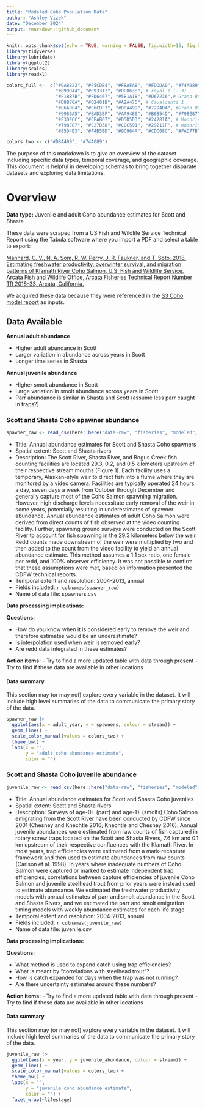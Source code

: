 ```yaml
---
title: "Modeled Coho Population Data"
author: "Ashley Vizek"
date: "December 2024"
output: rmarkdown::github_document
---
```

```r
knitr::opts_chunk$set(echo = TRUE, warning = FALSE, fig.width=15, fig.height=10)
library(tidyverse)
library(lubridate)
library(ggplot2)
library(scales)
library(readxl)

colors_full <-  c("#9A8822", "#F5CDB4", "#F8AFA8", "#FDDDA0", "#74A089", #Royal 2
                  "#899DA4", "#C93312", "#DC863B", # royal 1 (- 3)
                  "#F1BB7B", "#FD6467", "#5B1A18", "#D67236",# Grand Budapest 1 (-4)
                  "#D8B70A", "#02401B", "#A2A475", # Cavalcanti 1
                  "#E6A0C4", "#C6CDF7", "#D8A499", "#7294D4", #Grand Budapest 2
                  "#9986A5", "#EAD3BF", "#AA9486", "#B6854D", "#798E87", # Isle of dogs 2 altered slightly
                  "#F3DF6C", "#CEAB07", "#D5D5D3", "#24281A", # Moonriese 1, 
                  "#798E87", "#C27D38", "#CCC591", "#29211F", # moonrise 2
                  "#85D4E3", "#F4B5BD", "#9C964A", "#CDC08C", "#FAD77B" ) # moonrise 3 

colors_two <- c("#D8A499", "#74A089")
```

The purpose of this markdown is to give an overview of the dataset including specific data types, temporal coverage, and geographic coverage. This document is helpful in developing schemas to bring together disparate datasets and exploring data limitations.

# Overview

**Data type:** Juvenile and adult Coho abundance estimates for Scott and Shasta

These data were scraped from a US Fish and Wildlife Service Technical Report using the Tabula software where you import a PDF and select a table to export: 

[Manhard, C. V., N. A. Som, R. W. Perry, J. R. Faukner, and T. Soto. 2018.  Estimating freshwater productivity, overwinter survival, and migration patterns of Klamath River Coho Salmon.  U.S. Fish and Wildlife Service.  Arcata Fish and Wildlife Office, Arcata Fisheries Technical Report Number TR 2018-33, Arcata, California.](https://www.fws.gov/sites/default/files/documents/EstimatingFreshwaterProductivityOverwinterSurvivalandMigrationPatternsofKlamathRiverCohoSalmon.pdf)

We acquired these data because they were referenced in the [S3 Coho model report](https://pubs.usgs.gov/of/2022/1071/ofr20221071.pdf) as inputs.

## Data Available {.tabset} 

**Annual adult abundance**

- Higher adult abundance in Scott 
- Larger variation in abundance across years in Scott
- Longer time series in Shasta

**Annual juvenile abundance**

- Higher smolt abundance in Scott
- Large variation in smolt abundance across years in Scott
- Parr abundance is similar in Shasta and Scott (assume less parr caught in traps?)

### Scott and Shasta Coho spawner abundance

```r
spawner_raw <- read_csv(here::here("data-raw", "fisheries", "modeled", "spawners.csv"))
```

 - Title: Annual abundance estimates for Scott and Shasta Coho spawners
 - Spatial extent: Scott and Shasta rivers
 - Description: The Scott River, Shasta River, and Bogus Creek fish counting facilities are located 29.3, 0.2, and 0.5 kilometers upstream of their respective stream mouths (Figure 1). Each facility uses a temporary, Alaskan-style weir to direct fish into a flume where they are monitored by a video camera. Facilities are typically operated 24 hours a day, seven days a week from October through December and generally capture most of the Coho Salmon spawning migration. However, high discharge levels necessitate early removal of the weir in some years, potentially resulting in underestimates of spawner abundance. Annual abundance estimates of adult Coho Salmon were derived from direct counts of fish observed at the video counting facility. Further, spawning ground surveys were conducted on the Scott River to account for fish spawning in the 29.3 kilometers below the weir. Redd counts made downstream of the weir were multiplied by two and then added to the count from the video facility to yield an annual abundance estimate. This method assumes a 1:1 sex ratio, one female per redd, and 100% observer efficiency. It was not possible to confirm that these assumptions were met, based on information presented the CDFW technical reports. 
 - Temporal extent and resolution: 2004-2013, annual
 - Fields included: `r colnames(spawner_raw)`
 - Name of data file: spawners.csv
 
**Data processing implications:**

**Questions:**

- How do you know when it is considered early to remove the weir and therefore estimates would be an underestimate?
- Is interpolation used when weir is removed early?
- Are redd data integrated in these estimates?

**Action items:**
- Try to find a more updated table with data through present
- Try to find if these data are available in other locations

#### Data summary

This section may (or may not) explore every variable in the dataset. It will include high level summaries of the data to communicate the primary story of the data.

```r
spawner_raw |> 
  ggplot(aes(x = adult_year, y = spawners, colour = stream)) +
  geom_line() +
  scale_color_manual(values = colors_two) +
  theme_bw() +
  labs(x = "",
       y = "adult coho abundance estimate",
       color = "")

```

### Scott and Shasta Coho juvenile abundance

```r
juvenile_raw <- read_csv(here::here("data-raw", "fisheries", "modeled", "juvenile.csv"))
```


 - Title: Annual abundance estimates for Scott and Shasta Coho juveniles
 - Spatial extent: Scott and Shasta rivers
 - Description: Surveys of age-0+ (parr) and age-1+ (smolts) Coho Salmon emigrating from the Scott River have been conducted by CDFW since 2001 (Chesney and Knechtle 2016; Knechtle and Chesney 2016). Annual juvenile abundances were estimated from raw counts of fish captured in rotary screw traps located on the Scott and Shasta Rivers, 7.6 km and 0.1 km upstream of their respective confluences with the Klamath River. In most years, trap efficiencies were estimated from a mark-recapture framework and then used to estimate abundances from raw counts (Carlson et al. 1998). In years where inadequate numbers of Coho Salmon were captured or marked to estimate independent trap efficiencies, correlations between capture efficiencies of juvenile Coho Salmon and juvenile steelhead trout from prior years were instead used to estimate abundance. We estimated the freshwater productivity models with annual estimates of parr and smolt abundance in the Scott and Shasta Rivers, and we estimated the parr and smolt emigration timing models with weekly abundance estimates for each life stage.
 - Temporal extent and resolution: 2004-2013, annual
 - Fields included: `r colnames(juvenile_raw)`
 - Name of data file: juvenile.csv
 
**Data processing implications:**

**Questions:**

- What method is used to expand catch using trap efficiencies?
- What is meant by "correlations with steelhead trout"?
- How is catch expanded for days when the trap was not running?
- Are there uncertainty estimates around these numbers?

**Action items:**
- Try to find a more updated table with data through present
- Try to find if these data are available in other locations

#### Data summary

This section may (or may not) explore every variable in the dataset. It will include high level summaries of the data to communicate the primary story of the data.

```r
juvenile_raw |> 
  ggplot(aes(x = year, y = juvenile_abundance, colour = stream)) +
  geom_line() +
  scale_color_manual(values = colors_two) +
  theme_bw() +
  labs(x = "",
       y = "juvenile coho abundance estimate",
       color = "") +
  facet_wrap(~lifestage)

```